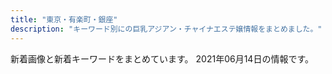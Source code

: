 ```yaml
---
title: "東京・有楽町・銀座"
description: "キーワード別にの巨乳アジアン・チャイナエステ嬢情報をまとめました。"
---
```


新着画像と新着キーワードをまとめています。
2021年06月14日の情報です。

<DmmAffiliateIns />
<KeywordTable
  shops={
    [
    {
        "keywords": {},
        "station": "\u4eba\u5f62\u753a\u99c5A6",
        "img_links": [
            "http://yume-sato.blue/uploads//sites/18/2020/09/top1-1.jpg",
            "http://yume-sato.blue/uploads//sites/18/2021/04/1.jpg",
            "http://yume-sato.blue/uploads//sites/18/2020/09/s_staff.png",
            "http://yume-sato.blue/uploads//sites/18/2021/05/g3.jpg",
            "http://yume-sato.blue/uploads//sites/18/2020/09/g2-150x150.jpg",
            "http://yume-sato.blue/uploads//sites/18/2020/10/g2.jpg",
            "http://yume-sato.blue/uploads//sites/18/2020/09/g5.jpg",
            "http://yume-sato.blue/uploads//sites/18/2021/06/g3-150x150.jpg",
            "http://yume-sato.blue/uploads//sites/18/2020/09/mobile-1.jpg",
            "http://yume-sato.blue/uploads//sites/18/2020/12/gg-150x150.jpg",
            "http://yume-sato.blue/uploads//sites/18/2020/09/top.jpg",
            "http://yume-sato.blue/uploads//sites/18/2021/05/g3-150x150.jpg",
            "http://yume-sato.blue/uploads//sites/18/2020/09/g5-150x150.jpg",
            "http://yume-sato.blue/uploads//sites/18/2021/06/g3.jpg",
            "http://yume-sato.blue/uploads//sites/18/2021/04/1-225x300.jpg",
            "http://yume-sato.blue/uploads//sites/18/2020/12/gg.jpg",
            "http://yume-sato.blue/uploads//sites/18/2020/09/g6-150x150.jpg",
            "http://yume-sato.blue/uploads//sites/18/2020/09/g1-150x150.jpg",
            "http://yume-sato.blue/uploads//sites/18/2020/09/g1.jpg",
            "http://yume-sato.blue/uploads//sites/18/2020/09/g2.jpg",
            "http://yume-sato.blue/uploads//sites/18/2020/09/g6.jpg",
            "http://yume-sato.blue/uploads//sites/18/2020/09/pick.jpg",
            "http://yume-sato.blue/uploads//sites/18/2020/09/g4-150x150.jpg",
            "http://yume-sato.blue/uploads//sites/18/2020/09/g4.jpg",
            "http://yume-sato.blue/uploads//sites/18/2020/09/news.jpg"
        ],
        "url": "http://yume-sato.blue/",
        "name": "\u5922\u306e\u90f7"
    },
    {
        "station": "\u65b0\u5bcc\u753a\u99c5",
        "keywords": {
            "D": 20,
            "86": 24,
            "E": 4
        },
        "url": "http://xn--vckg5a5c7c8c1czd.in.net/",
        "img_links": [
            "http://xn--vckg5a5c7c8c1czd.in.net/images/staff_images/top_small_1.jpg",
            "http://xn--vckg5a5c7c8c1czd.in.net/images/slider/slide3.jpg",
            "http://xn--vckg5a5c7c8c1czd.in.net/images/an_1_02.jpg",
            "http://xn--vckg5a5c7c8c1czd.in.net/images/slider/slide2s.jpg",
            "http://xn--vckg5a5c7c8c1czd.in.net/images/an_1_04.jpg",
            "http://xn--vckg5a5c7c8c1czd.in.net/images/QRcode.jpg",
            "http://xn--vckg5a5c7c8c1czd.in.net/images/staff_images/top_small_5.jpg",
            "http://xn--vckg5a5c7c8c1czd.in.net/images/slider/slide2.jpg",
            "http://xn--vckg5a5c7c8c1czd.in.net/images/no.png",
            "http://xn--vckg5a5c7c8c1czd.in.net/images/staff_images/top_small_17.jpg",
            "http://xn--vckg5a5c7c8c1czd.in.net/images/slider/slide1.jpg",
            "http://xn--vckg5a5c7c8c1czd.in.net/images/an_2_03.jpg",
            "http://xn--vckg5a5c7c8c1czd.in.net/images/staff_images/cg14.jpg",
            "http://xn--vckg5a5c7c8c1czd.in.net/images/staff_images/cg5.jpg",
            "http://xn--vckg5a5c7c8c1czd.in.net/images/staff_images/cg1.jpg",
            "http://xn--vckg5a5c7c8c1czd.in.net/images/staff_images/top_small_16.jpg",
            "http://xn--vckg5a5c7c8c1czd.in.net/images/an_2_07.jpg",
            "http://xn--vckg5a5c7c8c1czd.in.net/images/staff_images/cg16.jpg",
            "http://xn--vckg5a5c7c8c1czd.in.net/images/staff_images/top_small_14.jpg",
            "http://xn--vckg5a5c7c8c1czd.in.net/images/staff_images/cg17.jpg",
            "http://xn--vckg5a5c7c8c1czd.in.net/images/staff_images/top_small_2.jpg",
            "http://xn--vckg5a5c7c8c1czd.in.net/images/an_1_06.jpg",
            "http://xn--vckg5a5c7c8c1czd.in.net/images/staff_images/cg2.jpg",
            "http://xn--vckg5a5c7c8c1czd.in.net/images/an_2_02.jpg",
            "http://xn--vckg5a5c7c8c1czd.in.net/images/an_1_03.jpg",
            "http://xn--vckg5a5c7c8c1czd.in.net/images/an_2_06.jpg",
            "http://xn--vckg5a5c7c8c1czd.in.net/images/an_2_04.jpg",
            "http://xn--vckg5a5c7c8c1czd.in.net/images/slider/slide3s.jpg",
            "http://xn--vckg5a5c7c8c1czd.in.net/images/index_01.jpg",
            "http://xn--vckg5a5c7c8c1czd.in.net/images/an_2_05.jpg",
            "http://xn--vckg5a5c7c8c1czd.in.net/images/slider/slide1s.jpg",
            "http://xn--vckg5a5c7c8c1czd.in.net/images/an_1_07.jpg"
        ],
        "name": "\u7652\u3057\u306e\u6d77"
    },
    {
        "url": "http://luna-shine.info/",
        "name": "\u30eb\u30ca\u30b7\u30e3\u30a4\u30f3",
        "img_links": [
            "http://luna-shine.info/uploads/lunashine/2013/05/p1020464_e589afe69cac.jpg",
            "http://luna-shine.info/uploads/lunashine/2013/11/e381afe3828be3818befbc92-1000x1333.jpg",
            "http://luna-shine.info/uploads/lunashine/2015/12/qqe59bbee7898720151214133747.jpg",
            "http://luna-shine.info/uploads/lunashine/2013/01/img_0427_e589afe69cac-276x368.jpg",
            "http://luna-shine.info/uploads/lunashine/2013/01/room-8.jpg",
            "http://luna-shine.info/uploads/lunashine/2014/04/image_e589afe69cac.png",
            "http://luna-shine.info/uploads/lunashine/2013/01/room-10.jpg",
            "http://luna-shine.info/uploads/lunashine/2019/03/e5beaee4bfa1e59bbee78987_201903141535171.jpg",
            "http://luna-shine.info/uploads/lunashine/2013/01/img_0370_e589afe69cac-276x368.jpg",
            "http://luna-shine.info/uploads/lunashine/2014/05/naomi1-276x3583.jpg",
            "http://luna-shine.info/uploads/lunashine/2012/12/mobile.jpg",
            "http://luna-shine.info/uploads/lunashine/2019/07/qqe59bbee78987201504181707251.jpg",
            "http://luna-shine.info/uploads/lunashine/2019/03/e5beaee4bfa1e59bbee78987_201903161627476.jpg",
            "http://luna-shine.info/uploads/lunashine/2019/04/e5beaee4bfa1e59bbee78987_201903161627478.jpg",
            "http://luna-shine.info/uploads/lunashine/2018/05/2.jpg",
            "http://luna-shine.info/uploads/lunashine/2013/11/e381afe3828be3818b-1000x1333.jpg",
            "http://luna-shine.info/uploads/lunashine/2015/01/0.jpg",
            "http://luna-shine.info/uploads/lunashine/2017/03/saki1.jpg",
            "http://luna-shine.info/uploads/lunashine/2013/01/room-6.jpg",
            "http://luna-shine.info/uploads/lunashine/images/rq01.jpg",
            "http://luna-shine.info/uploads/lunashine/2015/04/1111_e589afe69cac1.jpg",
            "http://luna-shine.info/uploads/lunashine/2013/01/room-11.jpg",
            "http://luna-shine.info/uploads/lunashine/2019/12/e5beaee4bfa1e59bbee78987_20191207154634.jpg",
            "http://luna-shine.info/uploads/lunashine/2019/05/e5beaee4bfa1e59bbee78987_20190517131309.jpg",
            "http://luna-shine.info/uploads/lunashine/2012/12/topview0.jpg",
            "http://luna-shine.info/uploads/lunashine/images/no-photo.jpg",
            "http://luna-shine.info/uploads/lunashine/2015/01/2_e589afe69cac.jpg",
            "http://luna-shine.info/uploads/lunashine/2014/06/9c1b42356edc1bb51d040e0a1783fa97.png",
            "http://luna-shine.info/uploads/lunashine/images/new_d.jpg",
            "http://luna-shine.info/uploads/lunashine/2015/09/1-12041z120344c1_e589afe69cac_e589afe69cac.jpg",
            "http://luna-shine.info/uploads/lunashine/2012/12/topview3.jpg",
            "http://luna-shine.info/uploads/lunashine/2019/04/e5beaee4bfa1e59bbee78987_2019031616274791.jpg",
            "http://luna-shine.info/uploads/lunashine/2013/10/e381bfe382841_e589afe69cac.jpg",
            "http://luna-shine.info/uploads/lunashine/2014/06/image-14.jpeg",
            "http://luna-shine.info/uploads/lunashine/2019/12/e5beaee4bfa1e59bbee78987_201912071546181.jpg",
            "http://luna-shine.info/uploads/lunashine/2012/12/topview4.jpg",
            "http://luna-shine.info/uploads/lunashine/2013/01/room-9.jpg",
            "http://luna-shine.info/uploads/lunashine/2017/03/saki.jpg",
            "http://luna-shine.info/uploads/lunashine/images/picup.png",
            "http://luna-shine.info/uploads/lunashine/2013/01/room-5.jpg",
            "http://luna-shine.info/uploads/lunashine/2013/01/room-2.jpg",
            "http://luna-shine.info/uploads/lunashine/2019/04/flash1.jpg",
            "http://luna-shine.info/uploads/lunashine/2017/04/22221.jpg",
            "http://luna-shine.info/uploads/lunashine/2019/05/e5beaee4bfa1e59bbee78987_201905171313091.jpg",
            "http://luna-shine.info/uploads/lunashine/2014/05/22.jpg",
            "http://luna-shine.info/uploads/lunashine/2016/12/img_4240.jpg",
            "http://luna-shine.info/uploads/lunashine/2015/03/171f728230a16701d87b9e61ba70edf8.png",
            "http://luna-shine.info/uploads/lunashine/2013/01/qiu-1.jpg",
            "http://luna-shine.info/uploads/lunashine/2013/01/room-7.jpg",
            "http://luna-shine.info/uploads/lunashine/2015/03/11111.jpg",
            "http://luna-shine.info/uploads/lunashine/2014/05/naomi1-276x3584.jpg",
            "http://luna-shine.info/uploads/lunashine/2013/10/e381bfe3818d2_e589afe69cac.jpg",
            "http://luna-shine.info/uploads/lunashine/2013/10/e381bfe38286e3818d-5_e589afe69cac.jpg",
            "http://luna-shine.info/uploads/lunashine/2019/04/bottom.jpg",
            "http://luna-shine.info/uploads/lunashine/2014/06/image-15.jpeg",
            "http://luna-shine.info/uploads/lunashine/2013/01/room-1.jpg",
            "http://luna-shine.info/uploads/lunashine/images/rq03.jpg",
            "http://luna-shine.info/uploads/lunashine/2015/03/8dbe4d07b4f1258c30f14b30e60c1466.png",
            "http://luna-shine.info/uploads/lunashine/2019/01/e5beaee4bfa1e59bbee78987_20190124144601.jpg",
            "http://luna-shine.info/uploads/lunashine/2019/04/e5beaee4bfa1e59bbee78987_201903161627475.jpg",
            "http://luna-shine.info/uploads/lunashine/2015/06/image1-266x4001.jpg",
            "http://luna-shine.info/uploads/lunashine/2019/04/tel.jpg",
            "http://luna-shine.info/uploads/lunashine/2012/12/topview1.jpg",
            "http://luna-shine.info/uploads/lunashine/2013/03/img_0522_e589afe69cac-1000x1333.jpg",
            "http://luna-shine.info/uploads/lunashine/2012/12/mailmaka.jpg",
            "http://luna-shine.info/uploads/lunashine/2015/04/1111_e589afe69cac.jpg",
            "http://luna-shine.info/uploads/lunashine/2013/10/e38182e38286e381bf3_e589afe69cac.jpg",
            "http://luna-shine.info/uploads/lunashine/2015/01/11.jpg",
            "http://luna-shine.info/uploads/lunashine/2013/01/room-3.jpg",
            "http://luna-shine.info/uploads/lunashine/2016/11/31.jpg",
            "http://luna-shine.info/uploads/lunashine/images/new_tit.jpg",
            "http://luna-shine.info/uploads/lunashine/2013/10/4_e589afe69cac.jpg",
            "http://luna-shine.info/uploads/lunashine/2020/01/e5beaee4bfa1e59bbee78987_20190517131309.jpg"
        ],
        "station": "\u5c0f\u4f1d\u99ac\u753a\u99c53\u756a\u51fa\u53e3",
        "keywords": {
            "D": 30,
            "88": 21,
            "\u30bb\u30af\u30b7\u30fc": 1,
            "82": 3,
            "84": 3,
            "89": 21,
            "\u80f8": 2,
            "87": 12,
            "F": 6,
            "86": 6,
            "G": 6,
            "C": 12,
            "E": 13,
            "81": 3,
            "85": 6
        }
    },
    {
        "name": "Angel Love",
        "station": "\u9280\u5ea7\u99c5A5\u51fa\u53e3",
        "img_links": [
            "https://angel-love.tyo.cm/images/s_staff.png",
            "https://angel-love.tyo.cm/images/s3.jpg",
            "https://angel-love.tyo.cm/photos/sites/27/2021/06/2021060206415165.jpg",
            "https://angel-love.tyo.cm/images/top.jpg",
            "https://angel-love.tyo.cm/images/info.jpg",
            "https://angel-love.tyo.cm/images/room3.jpg",
            "https://angel-love.tyo.cm/photos/sites/27/2021/06/2021060206414997.jpg",
            "https://angel-love.tyo.cm/images/room2.jpg",
            "https://angel-love.tyo.cm/photos/sites/27/2021/06/2021060206414854.jpg",
            "https://angel-love.tyo.cm/photos/sites/27/2021/06/2021060206415056.jpg",
            "https://angel-love.tyo.cm/images/s_news.jpg",
            "https://angel-love.tyo.cm/images/room4.jpg",
            "https://angel-love.tyo.cm/images/news_bj1.jpg",
            "https://angel-love.tyo.cm/images/news_bj3.jpg",
            "https://angel-love.tyo.cm/images/s1.jpg",
            "https://angel-love.tyo.cm/images/mobile.jpg",
            "https://angel-love.tyo.cm/photos/sites/27/2021/06/2021060206414922.jpg",
            "https://angel-love.tyo.cm/images/room1.jpg"
        ],
        "keywords": {
            "86": 6,
            "E": 6,
            "87": 6,
            "85": 12,
            "83": 6,
            "D": 24
        },
        "url": "https://angel-love.tyo.cm/"
    },
    {
        "url": "http://tokyo-relaxtime.asia/",
        "station": "\u6771\u65e5\u672c\u6a4b\u99c5A2\u51fa\u53e3",
        "keywords": {},
        "name": "Evergrace-\u30a8\u30d0\u30fc\u30b0\u30ec\u30fc\u30b9-",
        "img_links": [
            "http://tokyo-relaxtime.asia/img/cast/miki-01.jpg",
            "http://tokyo-relaxtime.asia/img/cast/alice-03.jpg",
            "http://tokyo-relaxtime.asia/img/cast/yuka-03.jpg",
            "http://tokyo-relaxtime.asia/img/interior/corridor-1.jpg",
            "http://tokyo-relaxtime.asia/img/cast/yuka-02.jpg",
            "http://tokyo-relaxtime.asia/img/slick/st-5.jpg",
            "http://tokyo-relaxtime.asia/img/cast/miki-02.jpg",
            "http://tokyo-relaxtime.asia/img/cast/ai-01.jpg",
            "http://tokyo-relaxtime.asia/img/slick/st-3.jpg",
            "http://tokyo-relaxtime.asia/img/slick/st-1.jpg",
            "http://tokyo-relaxtime.asia/img/cast/yuka-04.jpg",
            "http://tokyo-relaxtime.asia/img/cast/ai-02.jpg",
            "http://tokyo-relaxtime.asia/img/cast/miki-04.jpg",
            "http://tokyo-relaxtime.asia/img/cast/momo-03.jpg",
            "http://tokyo-relaxtime.asia/img/cast/yuka-01.jpg",
            "http://tokyo-relaxtime.asia/img/cast/momo-02.jpg",
            "http://tokyo-relaxtime.asia/img/cast/alice-02.jpg",
            "http://tokyo-relaxtime.asia/img/cast/momo-01.jpg",
            "http://tokyo-relaxtime.asia/img/cast/alice-04.jpg",
            "http://tokyo-relaxtime.asia/img/interior/lobby-1.jpg",
            "http://tokyo-relaxtime.asia/img/slick/st-6.jpg",
            "http://tokyo-relaxtime.asia/img/cast/ai-03.jpg",
            "http://tokyo-relaxtime.asia/img/tw_mark.png",
            "http://tokyo-relaxtime.asia/img/cast/miki-03.jpg",
            "http://tokyo-relaxtime.asia/img/cast/momo-04.jpg",
            "http://tokyo-relaxtime.asia/img/cast/ai-04.jpg",
            "http://tokyo-relaxtime.asia/img/cast/alice-01.jpg",
            "http://tokyo-relaxtime.asia/img/slick/st-4.jpg"
        ]
    },
    {
        "station": "\u6771\u9280\u5ea7\u99c5A7\u51fa\u53e3",
        "keywords": {
            "C": 1,
            "89": 1,
            "D": 4,
            "87": 1,
            "E": 1
        },
        "img_links": [
            "https://est-tiara.info/js/sliderLine/slide_prev.png",
            "https://est-tiara.info/staffPhoto/s20210304100121.jpg",
            "https://est-tiara.info/staffPhoto/b20210304095623.jpg",
            "https://est-tiara.info/images/gallery/r8.jpg",
            "https://est-tiara.info/staffPhoto/s20210304100038.jpg",
            "https://est-tiara.info/images/gallery/r2.jpg",
            "https://est-tiara.info/staffPhoto/s20201016083828.jpg",
            "https://est-tiara.info/staffPhoto/b20201016083614.jpg",
            "https://est-tiara.info/staffPhoto/b20201016083828.jpg",
            "https://est-tiara.info/staffPhoto/b20210304095739.jpg",
            "https://est-tiara.info/images/gallery/r1.jpg",
            "https://est-tiara.info/staffPhoto/s20210304095845.jpg",
            "https://est-tiara.info/images/gallery/r3.jpg",
            "https://est-tiara.info/staffPhoto/s20210304095623.jpg",
            "https://est-tiara.info/images/gallery/r7.jpg",
            "https://est-tiara.info/js/sliderLine/slide_next.png",
            "https://est-tiara.info/staffPhoto/s20201016083614.jpg",
            "https://est-tiara.info/images/returnBtn.png",
            "https://est-tiara.info/staffPhoto/b20210304095845.jpg",
            "https://est-tiara.info/uploadfiles/Image/campaignEstTiaraInfo.jpg",
            "https://est-tiara.info/staffPhoto/s20210304095739.jpg",
            "https://est-tiara.info/images/gallery/r4.jpg",
            "https://est-tiara.info/images/gallery/r6.jpg",
            "https://est-tiara.info/staffPhoto/b20210304100038.jpg",
            "https://est-tiara.info/images/gallery/r5.jpg",
            "https://est-tiara.info/images/mobile.png",
            "https://est-tiara.info/staffPhoto/b20210304100121.jpg"
        ],
        "name": "Tiara-\u30c6\u30a4\u30a2\u30e9-",
        "url": "https://est-tiara.info/"
    },
    {
        "keywords": {
            "F": 1,
            "88": 1,
            "D": 7,
            "89": 1,
            "85": 1,
            "86": 5,
            "87": 3,
            "E": 3
        },
        "station": "\u6771\u9280\u5ea7\u99c55\u756a\u51fa\u53e3",
        "img_links": [
            "http://toukasui.jpn.mn/images/mobile.jpg",
            "http://toukasui.jpn.mn/images/news.jpg",
            "http://toukasui.jpn.mn/photos/sites/49/2019/09/2019091616543823.jpg",
            "http://toukasui.jpn.mn/images/room2.jpg",
            "http://toukasui.jpn.mn/images/room3.jpg",
            "http://toukasui.jpn.mn/photos/sites/49/2019/11/2019111002374421.jpg",
            "http://toukasui.jpn.mn/photos/sites/49/2019/02/2019021519245846.jpg",
            "http://toukasui.jpn.mn/images/top.jpg",
            "http://toukasui.jpn.mn/photos/sites/49/2019/08/2019081010463794.jpg",
            "http://toukasui.jpn.mn/images/s_staff.png",
            "http://toukasui.jpn.mn/photos/sites/49/2021/04/2021041715313779.jpg",
            "http://toukasui.jpn.mn/images/pick.jpg",
            "http://toukasui.jpn.mn/images/face.jpg",
            "http://toukasui.jpn.mn/photos/sites/49/2019/02/2019020710305082.jpg",
            "http://toukasui.jpn.mn/photos/sites/49/2018/11/2018110702420266.jpg",
            "http://toukasui.jpn.mn/photos/sites/49/2019/03/2019030615101559.jpg",
            "http://toukasui.jpn.mn/photos/sites/49/2020/09/202009151644200.jpg",
            "http://toukasui.jpn.mn/photos/sites/49/2018/12/2018121411170742.jpg",
            "http://toukasui.jpn.mn/images/room1.jpg",
            "http://toukasui.jpn.mn/images/room4.jpg",
            "http://toukasui.jpn.mn/photos/sites/49/2021/05/2021052012504273.jpg"
        ],
        "url": "http://toukasui.jpn.mn/",
        "name": "\u6843\u82b1\u6c34*\u3068\u3046\u304b\u3059\u3044"
    },
    {
        "station": "\u4eba\u5f62\u753a\u99c5A1\u51fa\u53e3",
        "url": "https://ningyocho-esthe.work/",
        "name": "Dream",
        "img_links": [
            "https://ningyocho-esthe.work/images/dream/common/credit_01.png",
            "https://ningyocho-esthe.work/images/dream/staff/\u5929\u4f7f\u591c\u6708.jpeg",
            "https://ningyocho-esthe.work/images/dream/staff/\u3042\u307f.jpg",
            "https://ningyocho-esthe.work/images/dream/staff/3.jpg",
            "https://ningyocho-esthe.work/images/dream/common/side_bnr_02.png",
            "https://ningyocho-esthe.work/images/dream/common/side_bnr_01.png",
            "https://ningyocho-esthe.work/images/dream/staff/1.jpg",
            "https://ningyocho-esthe.work/images/dream/staff/\u30ca\u30ca.jpg",
            "https://ningyocho-esthe.work/images/dream/common/gallery_05.png",
            "https://ningyocho-esthe.work/images/dream/common/gallery_09.png",
            "https://ningyocho-esthe.work/images/dream/common/gallery_03.png",
            "https://ningyocho-esthe.work/images/dream/common/gallery_02.png",
            "https://ningyocho-esthe.work/images/dream/nvpuai2.jpeg",
            "https://ningyocho-esthe.work/images/dream/common/header_phone_pc.png",
            "https://ningyocho-esthe.work/images/dream/common/credit_02.png",
            "https://ningyocho-esthe.work/images/dream/common/gallery_10.png",
            "https://ningyocho-esthe.work/images/dream/common/header_info.png",
            "https://ningyocho-esthe.work/images/dream/staff/imgapp6.jpg",
            "https://ningyocho-esthe.work/images/dream/common/gallery_06.png",
            "https://ningyocho-esthe.work/images/dream/staff/ni.jpeg",
            "https://ningyocho-esthe.work/images/dream/common/gallery_07.png",
            "https://ningyocho-esthe.work/images/dream/home/image_02.png",
            "https://ningyocho-esthe.work/images/dream/staff/imgapp_3.jpg",
            "https://ningyocho-esthe.work/images/dream/home/image_03.png",
            "https://ningyocho-esthe.work/images/dream/common/gallery_08.png",
            "https://ningyocho-esthe.work/images/dream/common/gallery_01.png",
            "https://ningyocho-esthe.work/images/dream/common/gallery_04.png",
            "https://ningyocho-esthe.work/images/dream/common/credit_03.png",
            "https://ningyocho-esthe.work/images/dream/staff/2.jpg",
            "https://ningyocho-esthe.work/images/dream/staff/imgapp_1.jpg",
            "https://ningyocho-esthe.work/images/dream/home/image_01.png",
            "https://ningyocho-esthe.work/images/dream/staff/13.jpg",
            "https://ningyocho-esthe.work/images/dream/home/teaser.png"
        ],
        "keywords": {
            "88": 1,
            "\u30bb\u30af\u30b7\u30fc": 3
        }
    },
    {
        "name": "\u60a0",
        "url": "http://koikst.xyz/",
        "keywords": {
            "89": 3,
            "E": 3,
            "C": 2,
            "85": 2
        },
        "img_links": [
            "http://sunflower.jp.net/5.jpg",
            "http://koikst.xyz/_src/20886063/index_36.png",
            "http://koikst.xyz/_src/20886122/up.png",
            "http://koikst.xyz/_src/20885809/www.cman.png",
            "http://koikst.xyz/_src/20886065/index_38.png",
            "http://koikst.xyz/_src/20885811/up.png",
            "http://sunflower.jp.net/2.jpg",
            "http://koikst.xyz/_src/20886308/t02200330_0640096013249885015.jpg",
            "http://koikst.xyz/_src/20885836/sign.jpg",
            "http://koikst.xyz/_src/20886066/slider2.png",
            "http://koikst.xyz/_src/20886300/media-20170919.jpg",
            "http://koikst.xyz/_src/51067440/wechatimg723.jpg",
            "http://sunflower.jp.net/1.jpg",
            "http://koikst.xyz/_src/20991736/t02200330_0640096013249885015.jpg",
            "http://koikst.xyz/_src/20886111/_dsf0778_pp.jpg",
            "http://koikst.xyz/_src/20886235/t02200330_0640096013249885015.jpg",
            "http://koikst.xyz/_src/20886010/img_3017.jpg",
            "http://koikst.xyz/_src/20886231/_dsf0770_pp.jpg",
            "http://koikst.xyz/_src/51067433/wechatimg726.jpg",
            "http://koikst.xyz/_src/20886222/up.png",
            "http://koikst.xyz/_src/20886035/up.png",
            "http://koikst.xyz/_src/20886008/_k3_6019.jpg",
            "http://koikst.xyz/_src/20886287/9c88380aa0315ec9292225a3223d62d9.jpg",
            "http://koikst.xyz/_src/20886233/906ab10dd05fdcaee1fa99bd6e5779ea.jpg",
            "http://koikst.xyz/_src/20886229/_dsf0778_pp.jpg",
            "http://koikst.xyz/_src/20886064/index_37.png",
            "http://koikst.xyz/_src/20886305/therapist-ito.jpg",
            "http://koikst.xyz/_src/20886061/index_34.png",
            "http://koikst.xyz/_src/20886060/index_33.png",
            "http://koikst.xyz/_src/51067435/wechatimg725.jpg",
            "http://koikst.xyz/_src/20886007/_k3_6020.jpg",
            "http://koikst.xyz/_src/20886058/sign.png",
            "http://koikst.xyz/_src/51067437/wechatimg724.jpg",
            "http://koikst.xyz/_src/20885828/up.png",
            "http://koikst.xyz/_src/20886148/therapist-ito.jpg",
            "http://koikst.xyz/_src/20886009/img_2917.jpg",
            "http://sunflower.jp.net/6.jpg",
            "http://koikst.xyz/_src/20886059/sign.png",
            "http://koikst.xyz/_src/20885845/up.png",
            "http://koikst.xyz/_src/20886103/up.png",
            "http://koikst.xyz/_src/20886283/img20170527114635169213.png",
            "http://koikst.xyz/_src/20886062/index_35.png",
            "http://koikst.xyz/_src/20886310/wechatimg405.jpg",
            "http://sunflower.jp.net/3.jpg",
            "http://koikst.xyz/_src/21089124/img20180325193504865361.png",
            "http://koikst.xyz/_src/20885997/up.png",
            "http://koikst.xyz/_src/20886019/up.png",
            "http://koikst.xyz/_src/20886006/wechatimg36.jpg",
            "http://koikst.xyz/_src/20886303/07958eda583eff2b24876adf03c0a434.jpg",
            "http://koikst.xyz/_src/20886211/07958eda583eff2b24876adf03c0a434.jpg",
            "http://koikst.xyz/_src/20886092/therapist-ito.jpg",
            "http://koikst.xyz/_src/20886005/wechatimg35.jpg"
        ],
        "station": "JR\u6771\u4eac\u99c5\u516b\u91cd\u6d32\u53e3"
    },
    {
        "url": "https://melodyspa.tokyo/",
        "keywords": {
            "86": 4,
            "F": 2,
            "C": 34
        },
        "station": "JR\u65b0\u65e5\u672c\u6a4b\u99c56\u756a\u51fa\u53e3",
        "img_links": [
            "https://melodyspa.tokyo/images/st/yuna1.jpg",
            "https://melodyspa.tokyo/images/st/you2.jpg",
            "https://melodyspa.tokyo/images/topimage/topimage.jpg",
            "https://melodyspa.tokyo/images/st/you.jpg",
            "https://melodyspa.tokyo/images/st/mina.jpg",
            "https://melodyspa.tokyo/images/st/yuna.jpg",
            "https://melodyspa.tokyo/images/st/st_.jpg",
            "https://melodyspa.tokyo/images/st/yuna2.jpg",
            "https://melodyspa.tokyo/images/st/risa.jpg",
            "https://melodyspa.tokyo/images/share/pagetop.png",
            "https://melodyspa.tokyo/images/st/you3.jpg",
            "https://melodyspa.tokyo/images/st/rara2.jpg",
            "https://melodyspa.tokyo/images/st/miho.jpg",
            "https://melodyspa.tokyo/images/st/yuri.jpg",
            "https://melodyspa.tokyo/images/st/mina2.jpg",
            "https://melodyspa.tokyo/images/st/ringo.jpg"
        ],
        "name": "Melody Spa -\u30e1\u30ed\u30c7\u30a3 \u30b9\u30d1-"
    },
    {
        "img_links": [
            "http://missyou-esthe.com/img/lin.jpg",
            "http://missyou-esthe.com/img/cg04.jpg",
            "http://missyou-esthe.com/img/eve.jpg",
            "http://missyou-esthe.com/img/tt15.jpg",
            "http://missyou-esthe.com/img/tt17.jpg",
            "http://missyou-esthe.com/img/mr1.jpg",
            "http://missyou-esthe.com/img/t2.jpg",
            "http://missyou-esthe.com/img/tt13.jpg",
            "http://missyou-esthe.com/img/tt4.jpg",
            "http://missyou-esthe.com/img/cg02.jpg",
            "http://missyou-esthe.com/img/cg11.jpg",
            "http://missyou-esthe.com/img/cg01.jpg",
            "http://missyou-esthe.com/img/tt20.jpg",
            "http://missyou-esthe.com/img/cg13.jpg",
            "http://missyou-esthe.com/img/cg05.jpg",
            "http://missyou-esthe.com/img/f.jpg",
            "http://missyou-esthe.com/img/cg07.jpg",
            "http://missyou-esthe.com/img/tt16.jpg",
            "http://missyou-esthe.com/img/t1.jpg",
            "http://missyou-esthe.com/img/f1.jpg",
            "http://missyou-esthe.com/img/cg091.jpg",
            "http://missyou-esthe.com/img/tt1.jpg",
            "http://missyou-esthe.com/img/cg08.jpg",
            "http://missyou-esthe.com/img/tt21.jpg",
            "http://missyou-esthe.com/img/t3.jpg",
            "http://missyou-esthe.com/img/cg03.jpg",
            "http://missyou-esthe.com/img/tt12.jpg",
            "http://missyou-esthe.com/img/cg06.jpg",
            "http://missyou-esthe.com/img/tt14.jpg",
            "http://missyou-esthe.com/img/tt18.jpg",
            "http://missyou-esthe.com/img/no.png",
            "http://missyou-esthe.com/img/cg09.jpg",
            "http://missyou-esthe.com/img/tt2.jpg",
            "http://missyou-esthe.com/img/cg10.jpg",
            "http://missyou-esthe.com/img/cg14.jpg",
            "http://missyou-esthe.com/img/tt19.jpg",
            "http://missyou-esthe.com/img/tt11.jpg"
        ],
        "name": "Lotus\uff5e\u30ed\u30fc\u30bf\u30b9\uff5e",
        "station": "\u65b0\u5bcc\u753a\u99c53\u756a\u51fa\u53e3",
        "url": "http://missyou-esthe.com/",
        "keywords": {
            "87": 4,
            "86": 16,
            "85": 2
        }
    },
    {
        "station": "\u8305\u5834\u753a\u99c53\u756a\u51fa\u53e3",
        "keywords": {
            "E": 6,
            "86": 6,
            "88": 3,
            "89": 3,
            "85": 6,
            "C": 6,
            "D": 6
        },
        "url": "http://sweet-massage.work/",
        "name": "Sweet",
        "img_links": [
            "http://sweet-massage.work/img/sta3.jpg",
            "http://sweet-massage.work/img/st01.jpg",
            "http://sweet-massage.work/img/st2.jpg",
            "http://sweet-massage.work/img/st8.jpg",
            "http://sweet-massage.work/img/foot-body.jpg",
            "http://sweet-massage.work/img/m1.png",
            "http://sweet-massage.work/img/st03.jpg",
            "http://sweet-massage.work/sp/img/pic.jpg",
            "http://sweet-massage.work/sp/img/st8.jpg",
            "http://sweet-massage.work/img/st1.jpg",
            "http://sweet-massage.work/img/sta5.jpg",
            "http://sweet-massage.work/sp/img/st5.jpg",
            "http://sweet-massage.work/sp/img/st4.jpg",
            "http://sweet-massage.work/img/s3.jpg",
            "http://sweet-massage.work/sp/img/time.jpg",
            "http://sweet-massage.work/sp/img/st1.jpg",
            "http://sweet-massage.work/sp/img/s4.jpg",
            "http://sweet-massage.work/sp/img/sys.jpg",
            "http://sweet-massage.work/img/st3.jpg",
            "http://sweet-massage.work/img/s5.jpg",
            "http://sweet-massage.work/sp/img/tit.jpg",
            "http://sweet-massage.work/img/mobile-1.png",
            "http://sweet-massage.work/img/sta2.jpg",
            "http://sweet-massage.work/img/st4.jpg",
            "http://sweet-massage.work/sp/img/s5.jpg",
            "http://sweet-massage.work/img/st04.jpg",
            "http://sweet-massage.work/sp/img/t-t.jpg",
            "http://sweet-massage.work/sp/img/st05.jpg",
            "http://sweet-massage.work/img/st5.jpg",
            "http://sweet-massage.work/sp/img/tel.jpg",
            "http://sweet-massage.work/sp/img/t-r.jpg",
            "http://sweet-massage.work/img/st05.jpg",
            "http://sweet-massage.work/img/st005.jpg",
            "http://sweet-massage.work/sp/img/add2.jpg",
            "http://sweet-massage.work/sp/img/s3.jpg",
            "http://sweet-massage.work/sp/img/st08.jpg",
            "http://sweet-massage.work/img/s4.jpg",
            "http://sweet-massage.work/sp/img/botton.jpg",
            "http://sweet-massage.work/img/sta4.jpg",
            "http://sweet-massage.work/sp/img/st3.jpg",
            "http://sweet-massage.work/img/s1.jpg",
            "http://sweet-massage.work/img/st02.jpg",
            "http://sweet-massage.work/sp/img/s8.jpg",
            "http://sweet-massage.work/img/sta8.jpg",
            "http://sweet-massage.work/sp/img/st04.jpg",
            "http://sweet-massage.work/sp/img/t-s.jpg",
            "http://sweet-massage.work/sp/img/st005.jpg",
            "http://sweet-massage.work/sp/img/info.jpg",
            "http://sweet-massage.work/sp/img/st01.jpg",
            "http://sweet-massage.work/img/s8.jpg",
            "http://sweet-massage.work/sp/img/st02.jpg",
            "http://sweet-massage.work/img/st08.jpg",
            "http://sweet-massage.work/img/s2.jpg",
            "http://sweet-massage.work/sp/img/add.jpg",
            "http://sweet-massage.work/sp/img/pc.jpg",
            "http://sweet-massage.work/sp/img/st2.jpg",
            "http://sweet-massage.work/sp/img/t-a.jpg",
            "http://sweet-massage.work/sp/img/st03.jpg",
            "http://sweet-massage.work/img/sta1.jpg",
            "http://sweet-massage.work/sp/img/t-o.jpg"
        ]
    },
    {
        "img_links": [
            "http://prime-relax.work/img/sta11.jpg",
            "http://prime-relax.work/img/sys.jpg",
            "http://prime-relax.work/sp/img/p-8.jpg",
            "http://prime-relax.work/img/st12.jpg",
            "http://prime-relax.work/img/IMG_1709.jpg",
            "http://prime-relax.work/img/eve.jpg",
            "http://prime-relax.work/img/st04.jpg",
            "http://prime-relax.work/sp/img/t-a.jpg",
            "http://prime-relax.work/img/bottom-.png",
            "http://prime-relax.work/img/sta12.jpg",
            "http://prime-relax.work/sp/img/sta4.jpg",
            "http://prime-relax.work/sp/img/p-7.jpg",
            "http://prime-relax.work/sp/img/tit.jpg",
            "http://prime-relax.work/sp/img/sta8.jpg",
            "http://prime-relax.work/sp/img/sta5.jpg",
            "http://prime-relax.work/img/st7.jpg",
            "http://prime-relax.work/img/sta14.jpg",
            "http://prime-relax.work/img/sta8.jpg",
            "http://prime-relax.work/img/mo.png",
            "http://prime-relax.work/sp/img/cam.jpg",
            "http://prime-relax.work/sp/img/t-s.jpg",
            "http://prime-relax.work/img/sta7.jpg",
            "http://prime-relax.work/sp/img/sys.jpg",
            "http://prime-relax.work/img/st11.jpg",
            "http://prime-relax.work/sp/img/t-r.jpg",
            "http://prime-relax.work/sp/img/sta9.jpg",
            "http://prime-relax.work/img/IMG_1675.jpg",
            "http://prime-relax.work/img/body-.jpg",
            "http://prime-relax.work/sp/img/add2.jpg",
            "http://prime-relax.work/sp/img/tel.jpg",
            "http://prime-relax.work/img/st013.jpg",
            "http://prime-relax.work/img/IMG_1667.jpg",
            "http://prime-relax.work/img/st014.jpg",
            "http://prime-relax.work/sp/img/time.jpg",
            "http://prime-relax.work/sp/img/info.jpg",
            "http://prime-relax.work/sp/img/t-t.jpg",
            "http://prime-relax.work/sp/img/add3.jpg",
            "http://prime-relax.work/img/sta4.jpg",
            "http://prime-relax.work/sp/img/sta13.jpg",
            "http://prime-relax.work/sp/img/sta14.jpg",
            "http://prime-relax.work/sp/img/add.jpg",
            "http://prime-relax.work/sp/img/p-9.jpg",
            "http://prime-relax.work/img/bottom.png",
            "http://prime-relax.work/sp/img/sta12.jpg",
            "http://prime-relax.work/img/st07.jpg",
            "http://prime-relax.work/img/st5.jpg",
            "http://prime-relax.work/img/sta5.jpg",
            "http://prime-relax.work/img/sta13.jpg",
            "http://prime-relax.work/sp/img/pic.jpg",
            "http://prime-relax.work/img/st8.jpg",
            "http://prime-relax.work/img/link-.jpg",
            "http://prime-relax.work/img/st13.jpg",
            "http://prime-relax.work/img/head.jpg",
            "http://prime-relax.work/img/st4.jpg",
            "http://prime-relax.work/sp/img/sta11.jpg",
            "http://prime-relax.work/img/IMG_1699.jpg",
            "http://prime-relax.work/img/link300100.jpg",
            "http://prime-relax.work/img/st08.jpg",
            "http://prime-relax.work/img/st14.jpg",
            "http://prime-relax.work/img/link20067.jpg",
            "http://prime-relax.work/img/link10033.jpg",
            "http://prime-relax.work/img/sta9.jpg",
            "http://prime-relax.work/sp/img/botton.jpg",
            "http://prime-relax.work/img/st9.jpg",
            "http://prime-relax.work/sp/img/pc.jpg",
            "http://prime-relax.work/sp/img/t-o.jpg",
            "http://prime-relax.work/sp/img/sta7.jpg"
        ],
        "station": "\u99ac\u55b0\u753a\u99c51\u756a\u51fa\u53e3",
        "url": "http://prime-relax.work/",
        "name": "PRIME\u30fb\u30d7\u30e9\u30a4\u30e0",
        "keywords": {
            "82": 1,
            "84": 5,
            "C": 7,
            "87": 4,
            "E": 1,
            "86": 7,
            "88": 1,
            "D": 10
        }
    },
    {
        "station": "\u6c34\u5929\u5bae\u524d\u99c58\u756a\u51fa\u53e3",
        "keywords": {
            "88": 6,
            "85": 10,
            "D": 6,
            "86": 4,
            "C": 14
        },
        "img_links": [
            "http://yurarika.work/staff/rara2.jpg",
            "http://yurarika.work/staff/mika1.jpg",
            "http://yurarika.work/staff/rara.jpg",
            "http://yurarika.work/staff/mirai1.jpg",
            "http://yurarika.work/staff/mirai2.jpg",
            "http://yurarika.work/staff/mika2.jpg",
            "http://yurarika.work/staff/aya.jpg",
            "http://yurarika.work/staff/aya2.jpg",
            "http://yurarika.work/img/all/loader.png",
            "http://yurarika.work/staff/mirai.jpg",
            "http://yurarika.work/staff/rara1.jpg",
            "http://yurarika.work/staff/mika.jpg",
            "http://yurarika.work/staff/aya1.jpg"
        ],
        "name": "\u3086\u3089\u308a\u9999",
        "url": "http://yurarika.work/"
    },
    {
        "keywords": {},
        "url": "https://aroma.tyo.cm/",
        "station": "\u8305\u5834\u753a\u99c510\u756a\u51fa\u53e3",
        "name": "\u6975\u4e0a\u30e1\u30f3\u30ba\u30a2\u30ed\u30de\u65e5\u672c\u6a4b",
        "img_links": []
    },
    {
        "url": "http://s-este.net/",
        "img_links": [],
        "name": "\u30e9\u30d5\u30a3\u30fc\u30eb",
        "station": "\u65b0\u65e5\u672c\u6a4b\u99c55\u756a\u51fa\u53e3",
        "keywords": {}
    },
    {
        "keywords": {
            "E": 4,
            "D": 11,
            "C": 9
        },
        "url": "https://kayabacho-mensesthe.com/",
        "name": "Spa Ananda",
        "img_links": [
            "https://kayabacho-mensesthe.com/room/room-l3.jpg",
            "https://kayabacho-mensesthe.com/staff/misaki-s1.jpg",
            "https://kayabacho-mensesthe.com/images/footer-l.png",
            "https://kayabacho-mensesthe.com/wp/wp-content/uploads/2019/11/mitsuki-e1574244365134.jpg",
            "https://kayabacho-mensesthe.com/wp/wp-content/uploads/2021/05/yuki-l.jpg",
            "https://kayabacho-mensesthe.com/images/top2.jpg",
            "https://kayabacho-mensesthe.com/wp/wp-content/uploads/2021/01/yuna.jpg",
            "https://kayabacho-mensesthe.com/room/room-l4.jpg",
            "https://kayabacho-mensesthe.com/staff/miyu-s1.jpg",
            "https://kayabacho-mensesthe.com/room/room-l6.jpg",
            "https://kayabacho-mensesthe.com/wp/wp-content/uploads/2021/05/yuki-s-150x150.jpg",
            "https://kayabacho-mensesthe.com/staff/yuki-s.jpg",
            "https://kayabacho-mensesthe.com/staff/mitsuki-s1.jpg",
            "https://kayabacho-mensesthe.com/wp/wp-content/uploads/2020/11/urara3.jpg",
            "https://kayabacho-mensesthe.com/wp/wp-content/uploads/2019/12/mitsuki.jpg",
            "https://kayabacho-mensesthe.com/wp/wp-content/uploads/2020/08/ayaka-1.jpg",
            "https://kayabacho-mensesthe.com/images/main3.jpg",
            "https://kayabacho-mensesthe.com/images/footer-r.png",
            "https://kayabacho-mensesthe.com/staff/nao-s1.jpg",
            "https://kayabacho-mensesthe.com/images/top3.jpg",
            "https://kayabacho-mensesthe.com/staff/yuna-s1.jpg",
            "https://kayabacho-mensesthe.com/wp/wp-content/uploads/2020/02/miyu.jpg",
            "https://kayabacho-mensesthe.com/images/main1.jpg",
            "https://kayabacho-mensesthe.com/wp/wp-content/uploads/2020/03/IMG_1740-225x300.jpg",
            "https://kayabacho-mensesthe.com/staff/ayaka-s1.jpg",
            "https://kayabacho-mensesthe.com/room/room-l2.jpg",
            "https://kayabacho-mensesthe.com/images/top1.jpg",
            "https://kayabacho-mensesthe.com/wp/wp-content/uploads/2019/09/koko-1.jpg",
            "https://kayabacho-mensesthe.com/room/room-l8.jpg",
            "https://kayabacho-mensesthe.com/icon/yelp.png",
            "https://kayabacho-mensesthe.com/wp/wp-content/uploads/2019/12/emi.jpg",
            "https://kayabacho-mensesthe.com/room/room-l7.jpg",
            "https://kayabacho-mensesthe.com/wp/wp-content/uploads/2019/12/misaki.jpg",
            "https://kayabacho-mensesthe.com/icon/line.png",
            "https://kayabacho-mensesthe.com/room/room-l5.jpg",
            "https://kayabacho-mensesthe.com/icon/facebook.png",
            "https://kayabacho-mensesthe.com/images/main2.jpg",
            "https://kayabacho-mensesthe.com/images/clear.png",
            "https://kayabacho-mensesthe.com/staff/emi-s1.jpg",
            "https://kayabacho-mensesthe.com/wp/wp-content/uploads/2020/10/aki-s1-150x150.jpg",
            "https://kayabacho-mensesthe.com/icon/twitter.png",
            "https://kayabacho-mensesthe.com/staff/rin-s1.jpg",
            "https://kayabacho-mensesthe.com/images/mensesthe.jpg",
            "https://kayabacho-mensesthe.com/wp/wp-content/uploads/2019/12/IMG_8988.jpg",
            "https://kayabacho-mensesthe.com/wp/wp-content/uploads/2020/08/ayaka-1-200x300.jpg",
            "https://kayabacho-mensesthe.com/images/flower.png",
            "https://kayabacho-mensesthe.com/images/main4.jpg",
            "https://kayabacho-mensesthe.com/link/mens-esthe.png",
            "https://kayabacho-mensesthe.com/room/room-l1.jpg",
            "https://kayabacho-mensesthe.com/staff/urara-s1.jpg"
        ],
        "station": "\u8305\u5834\u753a\u99c52\u756a\u51fa\u53e3"
    },
    {
        "url": "http://cocosia-massage.work/",
        "name": "COCOSIA",
        "img_links": [
            "http://cocosia-massage.work/img/head2.jpg",
            "http://cocosia-massage.work/img/sta5.jpg",
            "http://cocosia-massage.work/sp/img/cam1.jpg",
            "http://cocosia-massage.work/img/cncp.jpg",
            "http://cocosia-massage.work/sp/img/info.jpg",
            "http://cocosia-massage.work/sp/img/rec.jpg",
            "http://cocosia-massage.work/sp/img/t-s.jpg",
            "http://cocosia-massage.work/img/sta4.jpg",
            "http://cocosia-massage.work/img/st5.jpg",
            "http://cocosia-massage.work/img/nos.jpg",
            "http://cocosia-massage.work/sp/img/cam4.jpg",
            "http://cocosia-massage.work/sp/img/qr.jpg",
            "http://cocosia-massage.work/img/st3.jpg",
            "http://cocosia-massage.work/img/fla-2.jpg",
            "http://cocosia-massage.work/sp/img/t-t2.jpg",
            "http://cocosia-massage.work/img/st1.jpg",
            "http://cocosia-massage.work/img/st6.jpg",
            "http://cocosia-massage.work/sp/img/t-r.jpg",
            "http://cocosia-massage.work/sp/img/st6.jpg",
            "http://cocosia-massage.work/sp/img/pc.jpg",
            "http://cocosia-massage.work/img/sta2.jpg",
            "http://cocosia-massage.work/img/fla-1.jpg",
            "http://cocosia-massage.work/img/xmas.png",
            "http://cocosia-massage.work/img/st4.jpg",
            "http://cocosia-massage.work/sp/img/st2.jpg",
            "http://cocosia-massage.work/sp/img/p-4.jpg",
            "http://cocosia-massage.work/sp/img/botton.jpg",
            "http://cocosia-massage.work/sp/img/cam2.jpg",
            "http://cocosia-massage.work/sp/img/p-5.jpg",
            "http://cocosia-massage.work/sp/img/st3.jpg",
            "http://cocosia-massage.work/sp/img/cam3.jpg",
            "http://cocosia-massage.work/sp/img/sys.jpg",
            "http://cocosia-massage.work/img/st2.jpg",
            "http://cocosia-massage.work/img/r9.jpg",
            "http://cocosia-massage.work/img/sta1.jpg",
            "http://cocosia-massage.work/img/conc.jpg",
            "http://cocosia-massage.work/sp/img/p-6.jpg",
            "http://cocosia-massage.work/sp/img/p-3.jpg",
            "http://cocosia-massage.work/sp/img/t-t.jpg",
            "http://cocosia-massage.work/sp/img/st1.jpg",
            "http://cocosia-massage.work/sp/img/st5.jpg",
            "http://cocosia-massage.work/sp/img/acc.jpg",
            "http://cocosia-massage.work/sp/img/st4.jpg",
            "http://cocosia-massage.work/img/sta3.jpg",
            "http://cocosia-massage.work/img/sta6.jpg",
            "http://cocosia-massage.work/img/news.jpg",
            "http://cocosia-massage.work/img/acc.jpg",
            "http://cocosia-massage.work/img/newf.jpg"
        ],
        "station": "\u4eba\u5f62\u753a\u99c5A1\u51fa\u53e3",
        "keywords": {
            "E": 2,
            "85": 16,
            "D": 8,
            "F": 5,
            "87": 2,
            "C": 22,
            "88": 5
        }
    },
    {
        "name": "\u7d05\u8449",
        "url": "http://arm-heal.com/",
        "keywords": {
            "C": 9
        },
        "station": "\u516b\u4e01\u5800\u99c5A5\u53e3",
        "img_links": [
            "http://arm-heal.com/staff/miya/01.jpg",
            "http://arm-heal.com/pic/topimg1.png",
            "http://arm-heal.com/img/ttl_mobile.png",
            "http://arm-heal.com/img/ttl_staff.jpg",
            "http://arm-heal.com/pic/topimg4.png",
            "http://arm-heal.com/img/ttl_rec.png",
            "http://arm-heal.com/img/corona.png",
            "http://arm-heal.com/pic/head.jpg",
            "http://arm-heal.com/staff/yuuyuu/01.jpg",
            "http://arm-heal.com/staff/ai/01.jpg",
            "http://arm-heal.com/img/att.png",
            "http://arm-heal.com/i/files/homeimg.jpg",
            "http://arm-heal.com/pic/topimg5.png",
            "http://arm-heal.com/staff/yuki/01.jpg",
            "http://arm-heal.com/staff/mimi/01.jpg",
            "http://arm-heal.com/staff/aya/01.jpg",
            "http://arm-heal.com/pic/topimg3.png",
            "http://arm-heal.com/staff/miki/01.jpg",
            "http://arm-heal.com/pic/topimg2.png"
        ]
    },
    {
        "station": "\u99ac\u55b0\u6a2a\u5c71\u99c5A2\u51fa\u53e3",
        "name": "COMODO -\u30b3\u30e2\u30c9-",
        "url": "http://www.comodo.relaxjp.info/",
        "img_links": [
            "http://www.comodo.relaxjp.info/files/002-02.jpg",
            "http://www.comodo.relaxjp.info/images/s_link.jpg",
            "http://www.comodo.relaxjp.info/files/002.jpg",
            "http://www.comodo.relaxjp.info/files/011.jpg",
            "http://www.comodo.relaxjp.info/files/013-03.jpg",
            "http://www.comodo.relaxjp.info/files/015-03.jpg",
            "http://www.comodo.relaxjp.info/images/s_info.jpg",
            "http://www.comodo.relaxjp.info/files/005-03.jpg",
            "http://www.comodo.relaxjp.info/files/005.jpg",
            "http://www.comodo.relaxjp.info/files/010-02.jpg",
            "http://www.comodo.relaxjp.info/files/001.jpg",
            "http://www.comodo.relaxjp.info/images/top.png",
            "http://www.comodo.relaxjp.info/files/011-03.jpg",
            "http://www.comodo.relaxjp.info/images/hua.jpg",
            "http://www.comodo.relaxjp.info/files/012-03.jpg",
            "http://www.comodo.relaxjp.info/files/012-02.jpg",
            "http://www.comodo.relaxjp.info/files/003-03.jpg",
            "http://www.comodo.relaxjp.info/files/014.jpg",
            "http://www.comodo.relaxjp.info/files/005-02.jpg",
            "http://www.comodo.relaxjp.info/images/bj1.jpg",
            "http://www.comodo.relaxjp.info/files/007.jpg",
            "http://www.comodo.relaxjp.info/files/002-03.jpg",
            "http://www.comodo.relaxjp.info/files/001-03.jpg",
            "http://www.comodo.relaxjp.info/images/bj3.jpg",
            "http://www.comodo.relaxjp.info/images/s_news.jpg",
            "http://www.comodo.relaxjp.info/files/010.jpg",
            "http://www.comodo.relaxjp.info/files/007-02.jpg",
            "http://www.comodo.relaxjp.info/files/012.jpg",
            "http://www.comodo.relaxjp.info/files/010-03.jpg",
            "http://www.comodo.relaxjp.info/files/014-03.jpg",
            "http://www.comodo.relaxjp.info/files/011-02.jpg",
            "http://www.comodo.relaxjp.info/images/s_staff.jpg",
            "http://www.comodo.relaxjp.info/files/015.jpg",
            "http://www.comodo.relaxjp.info/files/003.jpg",
            "http://www.comodo.relaxjp.info/files/015-02.jpg",
            "http://www.comodo.relaxjp.info/files/007-03.jpg",
            "http://www.comodo.relaxjp.info/files/013.jpg",
            "http://www.comodo.relaxjp.info/files/001-02.jpg",
            "http://www.comodo.relaxjp.info/files/014-02.jpg",
            "http://www.comodo.relaxjp.info/files/013-02.jpg",
            "http://www.comodo.relaxjp.info/files/003-02.jpg"
        ],
        "keywords": {
            "D": 8,
            "87": 7,
            "E": 1,
            "90": 1,
            "C": 1,
            "85": 2,
            "88": 1
        }
    },
    {
        "station": "\u8305\u5834\u753a\u99c511\u756a\u51fa\u53e3",
        "url": "http://www.kayabatyo-massage.work/",
        "keywords": {},
        "name": "Angela",
        "img_links": [
            "http://www.kayabatyo-massage.work/images/icon_new.png",
            "http://www.kayabatyo-massage.work/staff/kaoru.jpg",
            "http://www.kayabatyo-massage.work/images/trigger.jpg",
            "http://www.kayabatyo-massage.work/images/recruit/sp_mainvisual.jpg",
            "http://www.kayabatyo-massage.work/images/recruit/point_04.png",
            "http://www.kayabatyo-massage.work/images/recruit/point_08.png",
            "http://www.kayabatyo-massage.work/images/mainvisual_02_s.jpg",
            "http://www.kayabatyo-massage.work/images/mainvisual_01.jpg",
            "http://www.kayabatyo-massage.work/images/icon_ranking_03.png",
            "http://www.kayabatyo-massage.work/images/recruit/point_05.png",
            "http://www.kayabatyo-massage.work/images/head_therapist.jpg",
            "http://www.kayabatyo-massage.work/images/sw_tel.png",
            "http://www.kayabatyo-massage.work/staff/nanami.jpg",
            "http://www.kayabatyo-massage.work/images/recruit/point_06.png",
            "http://www.kayabatyo-massage.work/images/recruit/nagare_03.jpg",
            "http://www.kayabatyo-massage.work/images/mainvisual_01_s.jpg",
            "http://www.kayabatyo-massage.work/images/sw_home.png",
            "http://www.kayabatyo-massage.work/images/recruit/nagare_07.png",
            "http://www.kayabatyo-massage.work/images/recruit/nagare_05.png",
            "http://www.kayabatyo-massage.work/images/icon_ranking_01.png",
            "http://www.kayabatyo-massage.work/images/recruit/point_09.png",
            "http://www.kayabatyo-massage.work/images/recruit/nagare_01.jpg",
            "http://www.kayabatyo-massage.work/images/icon_ranking_02.png",
            "http://www.kayabatyo-massage.work/images/recruit/req_03.jpg",
            "http://www.kayabatyo-massage.work/images/recruit/point_07.png",
            "http://www.kayabatyo-massage.work/images/no_image.jpg",
            "http://www.kayabatyo-massage.work/images/recruit/point_03.png",
            "http://www.kayabatyo-massage.work/staff/hinata.jpg",
            "http://www.kayabatyo-massage.work/images/recruit/nagare_02.jpg",
            "http://www.kayabatyo-massage.work/images/recruit/message_03.png",
            "http://www.kayabatyo-massage.work/images/recruit/nagare_06.png",
            "http://www.kayabatyo-massage.work/images/mainvisual_02.jpg",
            "http://www.kayabatyo-massage.work/images/head_interior.jpg"
        ]
    },
    {
        "img_links": [
            "http://sakura.relaxnabi.com/css/nav/nav-005.png",
            "http://sakura.relaxnabi.com/css/nav/nav-004.png",
            "http://sakura.relaxnabi.com/css/nav/nav-006.png",
            "http://sakura.relaxnabi.com/css/staff/staff18.jpg",
            "http://sakura.relaxnabi.com/css/topright02.jpg",
            "http://sakura.relaxnabi.com/css/staff/staff003.jpg",
            "http://sakura.relaxnabi.com/css/staff/staff002.jpg",
            "http://sakura.relaxnabi.com/css/staff/staff001.jpg",
            "http://sakura.relaxnabi.com/css/nav/nav-002.png",
            "http://sakura.relaxnabi.com/css/nav/nav-001.png",
            "http://sakura.relaxnabi.com/css/cam00001.png",
            "http://sakura.relaxnabi.com/css/topleft02.png",
            "http://sakura.relaxnabi.com/css/tel03.png",
            "http://sakura.relaxnabi.com/css/staff/staff005.jpg",
            "http://sakura.relaxnabi.com/css/staff/staff004.jpg",
            "http://sakura.relaxnabi.com/css/nav/nav-003.png",
            "http://sakura.relaxnabi.com/css/topleft01.png"
        ],
        "url": "http://sakura.relaxnabi.com/",
        "name": "\u685c\uff5e\u3055\u304f\u3089\uff5e",
        "station": "\u8305\u5834\u753a\u99c51\u756a\u51fa\u53e3",
        "keywords": {
            "87": 2,
            "D": 5,
            "C": 3,
            "89": 4
        }
    },
    {
        "name": "\u3072\u3068\u3081\u307c\u308c",
        "img_links": [
            "http://www.hitomebore.esjp.info/files/011.jpg",
            "http://www.hitomebore.esjp.info/images/mainImg_sub.jpg",
            "http://www.hitomebore.esjp.info/images/mainImg2.jpg",
            "http://www.hitomebore.esjp.info/images/m3.jpg",
            "http://www.hitomebore.esjp.info/files/010.jpg",
            "http://www.hitomebore.esjp.info/images/m4.jpg",
            "http://www.hitomebore.esjp.info/files/002.jpg",
            "http://www.hitomebore.esjp.info/files/008.jpg",
            "http://www.hitomebore.esjp.info/files/009.jpg",
            "http://www.hitomebore.esjp.info/files/013.jpg",
            "http://www.hitomebore.esjp.info/images/btn2.png",
            "http://www.hitomebore.esjp.info/files/015.jpg",
            "http://www.hitomebore.esjp.info/files/012.jpg",
            "http://www.hitomebore.esjp.info/images/m2.jpg",
            "http://www.hitomebore.esjp.info/files/014.jpg",
            "http://www.hitomebore.esjp.info/files/007.jpg",
            "http://www.hitomebore.esjp.info/files/016.jpg",
            "http://www.hitomebore.esjp.info/images/m1.jpg"
        ],
        "keywords": {
            "C": 6,
            "D": 27,
            "86": 18,
            "85": 6,
            "87": 6,
            "88": 3
        },
        "url": "http://www.hitomebore.esjp.info/",
        "station": "\u65b0\u5bcc\u753a\u99c53\u756a\u51fa\u53e3"
    },
    {
        "keywords": {},
        "url": "http://e-berry.work/index.html",
        "img_links": [
            "http://e-berry.work/images/int2.jpg",
            "http://e-berry.work/staff/moka.jpg",
            "http://e-berry.work/sp/img/moka1.jpg",
            "http://e-berry.work/img/moka1.jpg",
            "http://e-berry.work/sp/images/topgirl.png",
            "http://e-berry.work/sp/staff/ai.jpg",
            "http://e-berry.work/staff/natumi.jpg",
            "http://e-berry.work/sp/staff/moka.jpg",
            "http://e-berry.work/sp/images/newface.png",
            "http://e-berry.work/staff/haruka.jpg",
            "http://e-berry.work/sp/staff/aya.jpg",
            "http://e-berry.work/images/concept.jpg",
            "http://e-berry.work/sp/images/sys3.png",
            "http://e-berry.work/staff/yoko.jpg",
            "http://e-berry.work/images/rec2.jpg",
            "http://e-berry.work/sp/images/tel.png",
            "http://e-berry.work/images/10.jpg",
            "http://e-berry.work/sp/images/ac1.jpg",
            "http://e-berry.work/images/interior_t.jpg",
            "http://e-berry.work/sp/img/rina1.jpg",
            "http://e-berry.work/sp/img/hikari1.jpg",
            "http://e-berry.work/images/staff_t.jpg",
            "http://e-berry.work/images/tgirl.jpg",
            "http://e-berry.work/images/sm.jpg",
            "http://e-berry.work/sp/img/yoko1.jpg",
            "http://e-berry.work/sp/images/staff_t.png",
            "http://e-berry.work/images/rec1.jpg",
            "http://e-berry.work/sp/images/sys1.png",
            "http://e-berry.work/images/int1.jpg",
            "http://e-berry.work/sp/images/int2.png",
            "http://e-berry.work/sp/img/haruka1.jpg",
            "http://e-berry.work/sp/staff/ayumi.jpg",
            "http://e-berry.work/img/hikari1.jpg",
            "http://e-berry.work/sp/staff/hikari.jpg",
            "http://e-berry.work/images/9.jpg",
            "http://e-berry.work/staff/ayumi.jpg",
            "http://e-berry.work/images/ac1.jpg",
            "http://e-berry.work/sp/img/ayumi1.jpg",
            "http://e-berry.work/sp/images/10.jpg",
            "http://e-berry.work/sp/images/footer.jpg",
            "http://e-berry.work/staff/nene.jpg",
            "http://e-berry.work/img/yoko1.jpg",
            "http://e-berry.work/sp/images/9.jpg",
            "http://e-berry.work/images/newface.jpg",
            "http://e-berry.work/staff/aya.jpg",
            "http://e-berry.work/img/haruka1.jpg",
            "http://e-berry.work/sp/images/news.png",
            "http://e-berry.work/img/ayumi1.jpg",
            "http://e-berry.work/sp/images/head.jpg",
            "http://e-berry.work/sp/images/newsb.png",
            "http://e-berry.work/img/natumi1.jpg",
            "http://e-berry.work/sp/staff/nene.jpg",
            "http://e-berry.work/sp/images/rec1.jpg",
            "http://e-berry.work/sp/images/b1.jpg",
            "http://e-berry.work/staff/rina.jpg",
            "http://e-berry.work/img/aya1.jpg",
            "http://e-berry.work/images/sys3.jpg",
            "http://e-berry.work/images/b2.jpg",
            "http://e-berry.work/images/news_t.jpg",
            "http://e-berry.work/sp/img/natumi1.jpg",
            "http://e-berry.work/images/b1.jpg",
            "http://e-berry.work/sp/staff/haruka.jpg",
            "http://e-berry.work/sp/images/b2.jpg",
            "http://e-berry.work/sp/staff/natumi.jpg",
            "http://e-berry.work/images/head.jpg",
            "http://e-berry.work/img/ai1.jpg",
            "http://e-berry.work/sp/staff/rina.jpg",
            "http://e-berry.work/sp/images/sys2.png",
            "http://e-berry.work/staff/ai.jpg",
            "http://e-berry.work/images/newsb.png",
            "http://e-berry.work/img/rina1.jpg",
            "http://e-berry.work/sp/img/aya1.jpg",
            "http://e-berry.work/sp/images/int1.png",
            "http://e-berry.work/sp/img/nene1.jpg",
            "http://e-berry.work/sp/images/interior_t.png",
            "http://e-berry.work/sp/staff/yoko.jpg",
            "http://e-berry.work/sp/images/concept.jpg",
            "http://e-berry.work/img/nene1.jpg",
            "http://e-berry.work/sp/images/rec2.png",
            "http://e-berry.work/images/sys1.jpg",
            "http://e-berry.work/staff/hikari.jpg",
            "http://e-berry.work/sp/img/ai1.jpg",
            "http://e-berry.work/images/sys2.jpg"
        ],
        "station": "\u6c34\u5929\u5bae\u524d\u99c56\u756a\u51fa\u53e3",
        "name": "\u30a2\u30ed\u30de\u30a2\u30ea\u30a2"
    },
    {
        "station": "\u99ac\u55b0\u6a2a\u5c71\u99c5A2\u51fa\u53e3",
        "url": "http://esthe-aroma.com/",
        "keywords": {
            "E": 1,
            "86": 13,
            "C": 2,
            "D": 10
        },
        "name": "Miss.9\uff5e\u30df\u30b9.\u30ad\u30e5\u30a6\uff5e",
        "img_links": [
            "http://esthe-aroma.com/images/end-info.png",
            "http://esthe-aroma.com/images/cg10.jpg",
            "http://esthe-aroma.com/images/icon_concept.png",
            "http://esthe-aroma.com/images/cg01.jpg",
            "http://esthe-aroma.com/images/btn2.png",
            "http://esthe-aroma.com/images/cg13.jpg",
            "http://esthe-aroma.com/images/cg05.jpg",
            "http://esthe-aroma.com/images/cg12.jpg",
            "http://esthe-aroma.com/images/icon_tel.png",
            "http://esthe-aroma.com/images/cg02.jpg",
            "http://esthe-aroma.com/images/icon_info.png",
            "http://esthe-aroma.com/images/cg09.jpg",
            "http://esthe-aroma.com/images/cg03.jpg",
            "http://esthe-aroma.com/images/cg07.jpg",
            "http://esthe-aroma.com/images/photo02.jpg",
            "http://esthe-aroma.com/images/cg08.jpg",
            "http://esthe-aroma.com/images/mainImg_sub.jpg",
            "http://esthe-aroma.com/images/photo01.jpg",
            "http://esthe-aroma.com/images/qrc.jpg",
            "http://esthe-aroma.com/images/cg04.jpg",
            "http://esthe-aroma.com/images/icon_top.png",
            "http://esthe-aroma.com/images/cg11.jpg",
            "http://esthe-aroma.com/images/cg06.jpg",
            "http://esthe-aroma.com/images/icon_staff.png",
            "http://esthe-aroma.com/images/photo03.jpg"
        ]
    }
]
}
/>
<DmmAffiliateScript />
